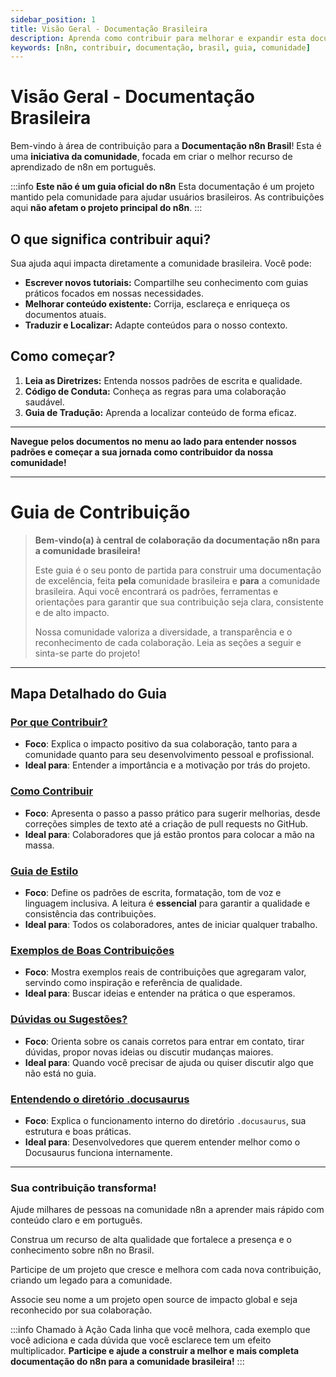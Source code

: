 ---
sidebar_position: 1
title: Visão Geral - Documentação Brasileira
description: Aprenda como contribuir para melhorar e expandir esta documentação da comunidade n8n para o Brasil.
keywords: [n8n, contribuir, documentação, brasil, guia, comunidade]
---

# <IonicIcon name="document-text-outline" size={32} color="#10b981" /> Visão Geral - Documentação Brasileira

Bem-vindo à área de contribuição para a **Documentação n8n Brasil**! Esta é uma **iniciativa da comunidade**, focada em criar o melhor recurso de aprendizado de n8n em português.

:::info **Este não é um guia oficial do n8n**
Esta documentação é um projeto mantido pela comunidade para ajudar usuários brasileiros. As contribuições aqui **não afetam o projeto principal do n8n**.
:::

## <IonicIcon name="help-circle-outline" size={24} color="#10b981" /> O que significa contribuir aqui?

Sua ajuda aqui impacta diretamente a comunidade brasileira. Você pode:

- **Escrever novos tutoriais:** Compartilhe seu conhecimento com guias práticos focados em nossas necessidades.
- **Melhorar conteúdo existente:** Corrija, esclareça e enriqueça os documentos atuais.
- **Traduzir e Localizar:** Adapte conteúdos para o nosso contexto.

## <IonicIcon name="rocket-outline" size={24} color="#10b981" /> Como começar?

1. **Leia as Diretrizes:** Entenda nossos padrões de escrita e qualidade.
2. **Código de Conduta:** Conheça as regras para uma colaboração saudável.
3. **Guia de Tradução:** Aprenda a localizar conteúdo de forma eficaz.

---

**Navegue pelos documentos no menu ao lado para entender nossos padrões e começar a sua jornada como contribuidor da nossa comunidade!**

---

# <IonicIcon name="map-outline" size={32} color="#10b981" /> Guia de Contribuição

> **Bem-vindo(a) à central de colaboração da documentação n8n para a comunidade brasileira!** 
>
> Este guia é o seu ponto de partida para construir uma documentação de excelência, feita **pela** comunidade brasileira e **para** a comunidade brasileira. Aqui você encontrará os padrões, ferramentas e orientações para garantir que sua contribuição seja clara, consistente e de alto impacto.
>
> Nossa comunidade valoriza a diversidade, a transparência e o reconhecimento de cada colaboração. Leia as seções a seguir e sinta-se parte do projeto!

---

## <IonicIcon name="library-outline" size={24} color="#10b981" /> Mapa Detalhado do Guia

### <IonicIcon name="arrow-forward-outline" size={18} color="#10b981" /> [Por que Contribuir?](./por-que-contribuir)
- **Foco**: Explica o impacto positivo da sua colaboração, tanto para a comunidade quanto para seu desenvolvimento pessoal e profissional.
- **Ideal para**: Entender a importância e a motivação por trás do projeto.

### <IonicIcon name="arrow-forward-outline" size={18} color="#10b981" /> [Como Contribuir](./como-contribuir)
- **Foco**: Apresenta o passo a passo prático para sugerir melhorias, desde correções simples de texto até a criação de pull requests no GitHub.
- **Ideal para**: Colaboradores que já estão prontos para colocar a mão na massa.

### <IonicIcon name="arrow-forward-outline" size={18} color="#10b981" /> [Guia de Estilo](./guia-de-estilo)
- **Foco**: Define os padrões de escrita, formatação, tom de voz e linguagem inclusiva. A leitura é **essencial** para garantir a qualidade e consistência das contribuições.
- **Ideal para**: Todos os colaboradores, antes de iniciar qualquer trabalho.

### <IonicIcon name="arrow-forward-outline" size={18} color="#10b981" /> [Exemplos de Boas Contribuições](./exemplos-de-boas-contribuicoes)
- **Foco**: Mostra exemplos reais de contribuições que agregaram valor, servindo como inspiração e referência de qualidade.
- **Ideal para**: Buscar ideias e entender na prática o que esperamos.

### <IonicIcon name="arrow-forward-outline" size={18} color="#10b981" /> [Dúvidas ou Sugestões?](./duvidas-ou-sugestoes)
- **Foco**: Orienta sobre os canais corretos para entrar em contato, tirar dúvidas, propor novas ideias ou discutir mudanças maiores.
- **Ideal para**: Quando você precisar de ajuda ou quiser discutir algo que não está no guia.

### <IonicIcon name="arrow-forward-outline" size={18} color="#10b981" /> [Entendendo o diretório .docusaurus](./docusaurus-folder)
- **Foco**: Explica o funcionamento interno do diretório `.docusaurus`, sua estrutura e boas práticas.
- **Ideal para**: Desenvolvedores que querem entender melhor como o Docusaurus funciona internamente.

---

### <IonicIcon name="sparkles-outline" size={24} color="#ea4b71" /> Sua contribuição transforma!

<CardGrid>
  <GuidanceCard title="Acelere o Aprendizado" iconName="rocket-outline">
    <p>Ajude milhares de pessoas na comunidade n8n a aprender mais rápido com conteúdo claro e em português.</p>
  </GuidanceCard>
  <GuidanceCard title="Fortaleça o Ecossistema" iconName="leaf-outline">
    <p>Construa um recurso de alta qualidade que fortalece a presença e o conhecimento sobre n8n no Brasil.</p>
  </GuidanceCard>
  <GuidanceCard title="Construa um Ativo Coletivo" iconName="people-outline">
    <p>Participe de um projeto que cresce e melhora com cada nova contribuição, criando um legado para a comunidade.</p>
  </GuidanceCard>
  <GuidanceCard title="Deixe sua Marca" iconName="medal-outline">
    <p>Associe seu nome a um projeto open source de impacto global e seja reconhecido por sua colaboração.</p>
  </GuidanceCard>
</CardGrid>

:::info Chamado à Ação
Cada linha que você melhora, cada exemplo que você adiciona e cada dúvida que você esclarece tem um efeito multiplicador. **Participe e ajude a construir a melhor e mais completa documentação do n8n para a comunidade brasileira!**
:::